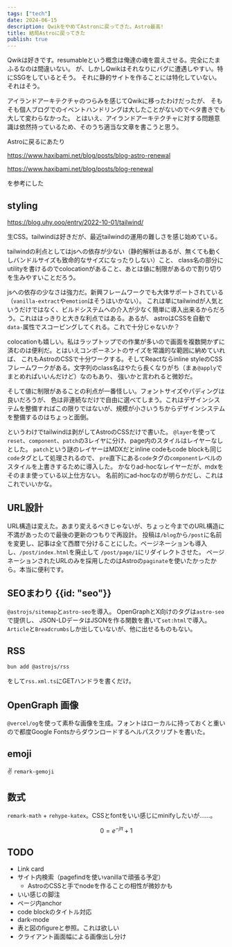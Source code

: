 ```yaml
---
tags: ["tech"]
date: 2024-06-15
description: QwikをやめてAstronに戻ってきた。Astro最高!
title: 結局Astroに戻ってきた
publish: true
---
```


Qwikは好きです。resumableという概念は俺達の魂を震えさせる。完全にたまふるなのは間違いない。
が、しかしQwikはそれなりにバグに遭遇しやすい。特にSSGをしているとそう。
それに静的サイトを作ることには特化していない。それはそう。

アイランドアーキテクチャのつらみを感じてQwikに移ったわけだったが、
そもそも個人ブログでのイベントハンドリングは大したことがないのでベタ書きでも大して変わらなかった。
とはいえ、アイランドアーキテクチャに対する問題意識は依然持っているため、そのうち適当な文章を書こうと思う。

Astroに戻るにあたり

https://www.haxibami.net/blog/posts/blog-astro-renewal

https://www.haxibami.net/blog/posts/blog-renewal

を参考にした

## styling

https://blog.uhy.ooo/entry/2022-10-01/tailwind/

生CSS。tailwindは好きだが、最近tailwindの運用の難しさを感じ始めている。

tailwindの利点としてはjsへの依存が少ない（静的解析はあるが、無くても動くしバンドルサイズも致命的なサイズになったりしない）こと、
class名の部分にutilityを書けるのでcolocationがあること、あとは値に制限があるので割り切りを生みやすいことだろう。

jsへの依存の少なさは強力だ。新興フレームワークでも大体サポートされている（`vanilla-extract`や`emotion`はそうはいかない）。
これは単にtailwindが人気というだけではなく、ビルドシステムへの介入が少なく簡単に導入出来るからだろう。これははっきりと大きな利点ではある。あるが、
astroはCSSを自動で`data-`属性でスコーピングしてくれる。これで十分じゃないか？

colocationも嬉しい。私はラップトップでの作業が多いので画面を複数開かずに済むのは便利だ。とはいえコンポーネントのサイズを常識的な範囲に納めていれば、
これもAstroのCSSで十分ワークする。そしてReactならinline styleのCSSフレームワークがある。文字列のclass名はやたら長くなりがち（まぁ`@apply`でまとめればいいんだけど）なのもあり、
強いかと言われると微妙だ。

そして値に制限があることの利点が一番怪しい。フォントサイズやパディングは良いだろうが、
色は非連続なだけで自由に選べてしまう。これはデザインシステムを整備すればこの限りではないが、規模が小さいうちからデザインシステムを整備するのはちょっと面倒。

というわけでtailwindは剥がしてAstroのCSSだけで書いた。
`@layer`を使って`reset`、`component`、`patch`の3レイヤに分け、page内のスタイルはレイヤーなしとした。
`patch`という謎のレイヤーはMDXだとinline codeもcode blockも同じ`code`タグとして処理されるので、
`pre`直下にある`code`タグの`component`レベルのスタイルを上書きするために導入した。
かなりad-hocなレイヤーだが、mdxをそのまま使っている以上仕方ない。
名前的にad-hocなのが明らかだし、これはこれでいいかな。

## URL設計

URL構造は変えた。あまり変えるべきじゃないが、ちょっと今までのURL構造に不満があったので最後の更新のつもりで再設計。
投稿は`/blog`から`/post`に名前を変更し、記事は全て西暦で分けることにした。ページネーションも導入し、`/post/index.html`を廃止して
`/post/page/1`にリダイレクトさせた。
ページネーションされたURLのみを採用したのはAstroの`paginate`を使いたかったから。本当に便利です。

## SEOまわり {{id: "seo"}}

`@astrojs/sitemap`と`astro-seo`を導入。
OpenGraphとX向けのタグは`astro-seo`で提供し、
JSON-LDデータはJSONを作る関数を書いて`set:html`で導入。
`Article`と`Breadcrumbs`しか出していないが、他に出せるものもない。

## RSS

```sh
bun add @astrojs/rss
```

をして`rss.xml.ts`にGETハンドラを書くだけ。

## OpenGraph 画像

`@vercel/og`を使って素朴な画像を生成。フォントはローカルに持っておくと重いので都度Google Fontsからダウンロードするヘルパスクリプトを書いた。

## emoji 

:v: `remark-gemoji`

## 数式

`remark-math` + `rehype-katex`。CSSとfontをいい感じにminifyしたいが……。

$$
0 = e^{-j\pi} + 1
$$

## TODO 

- Link card
- サイト内検索（pagefindを使いvanillaで頑張る予定）
  - AstroのCSSと手でnodeを作ることの相性が微妙かも
- いい感じの脚注
- ページ内anchor
- code blockのタイトル対応
- dark-mode
- 表と図のfigureと参照。これは欲しい
- クライアント画面幅による画像出し分け
